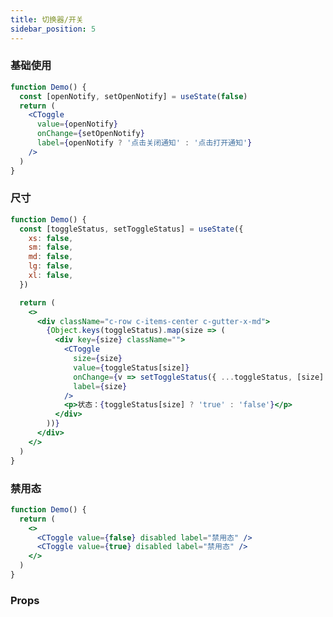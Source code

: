```yaml
---
title: 切换器/开关
sidebar_position: 5
---
```


### 基础使用

```jsx live
function Demo() {
  const [openNotify, setOpenNotify] = useState(false)
  return (
    <CToggle
      value={openNotify}
      onChange={setOpenNotify}
      label={openNotify ? '点击关闭通知' : '点击打开通知'}
    />
  )
}
```

### 尺寸

```jsx live
function Demo() {
  const [toggleStatus, setToggleStatus] = useState({
    xs: false,
    sm: false,
    md: false,
    lg: false,
    xl: false,
  })

  return (
    <>
      <div className="c-row c-items-center c-gutter-x-md">
        {Object.keys(toggleStatus).map(size => (
          <div key={size} className="">
            <CToggle
              size={size}
              value={toggleStatus[size]}
              onChange={v => setToggleStatus({ ...toggleStatus, [size]: v })}
              label={size}
            />
            <p>状态：{toggleStatus[size] ? 'true' : 'false'}</p>
          </div>
        ))}
      </div>
    </>
  )
}
```

### 禁用态

```jsx live
function Demo() {
  return (
    <>
      <CToggle value={false} disabled label="禁用态" />
      <CToggle value={true} disabled label="禁用态" />
    </>
  )
}
```

### Props

<PropTable name="CToggle" typeWidth="240px" />
